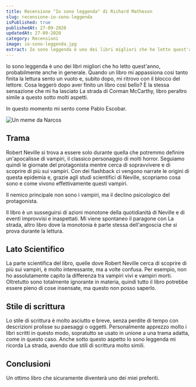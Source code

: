 ```yaml
---
title: Recensione "Io sono leggenda" di Richard Matheson
slug: recensione-io-sono-leggenda
isPublished: true
publishedAt: 27-09-2020
updatedAt: 27-09-2020
category: Recensioni
image: io-sono-leggenda.jpg
extract: Io sono leggenda è uno dei libri migliori che ho letto quest'anno, probabilmente anche in generale. Quando un libro mi appassiona così tanto finita la lettura sento un vuoto e, subito dopo, mi ritrovo con il blocco del lettore. Cosa leggerò dopo aver finito un libro così bello? È la stessa sensazione che mi ha lasciato La strada di Corman McCarthy, libro peraltro simile a questo sotto molti aspetti.
---
```


<Book slug="io-sono-leggenda" />

Io sono leggenda è uno dei libri migliori che ho letto quest'anno, probabilmente anche in generale. Quando un libro mi appassiona così tanto finita la lettura sento un vuoto e, subito dopo, mi ritrovo con il blocco del lettore. Cosa leggerò dopo aver finito un libro così bello? È la stessa sensazione che mi ha lasciato La strada di Corman McCarthy, libro peraltro simile a questo sotto molti aspetti.

In questo momento mi sento come Pablo Escobar.

<Image url="escobar_meme.jpg" alt="Un meme da Narcos" layout="intrinsic" width={400} height={390} center={true}/>

## Trama

Robert Neville si trova a essere solo durante quella che potremmo definire un'apocalisse di vampiri, il classico personaggio di molti horror. Seguiamo quindi le giornate del protagonista mentre cerca di sopravvivere e di scoprire di più sui vampiri. Con dei flashback ci vengono narrate le origini di questa epidemia e, grazie agli studi scientifici di Neville, scopriamo cosa sono e come vivono effettivamente questi vampiri.

Il nemico principale non sono i vampiri, ma il declino psicologico del protagonista.

Il libro è un susseguirsi di azioni monotone della quotidianità di Neville e di eventi improvvisi e inaspettati. Mi viene spontaneo il paragone con La strada, altro libro dove la monotonia è parte stessa dell'angoscia che si prova durante la lettura.


## Lato Scientifico

La parte scientifica del libro, quelle dove Robert Neville cerca di scoprire di più sui vampiri, è molto interessante, ma a volte confusa. Per esempio, non ho assolutamente capito la differenza tra vampiri vivi e vampiri morti.
Oltretutto sono totalmente ignorante in materia, quindi tutto il libro potrebbe essere pieno di cose insensate, ma questo non posso saperlo.


## Stile di scrittura

Lo stile di scrittura è molto asciutto e breve, senza perdite di tempo con descrizioni prolisse su paesaggi o oggetti. Personalmente apprezzo molto i libri scritti in questo modo, sopratutto se usato in unione a una trama adatta, come in questo caso. Anche sotto questo aspetto Io sono leggenda mi ricorda La strada, avendo due stili di scrittura molto simili.


## Conclusioni

Un ottimo libro che sicuramente diventerà uno dei miei preferiti.